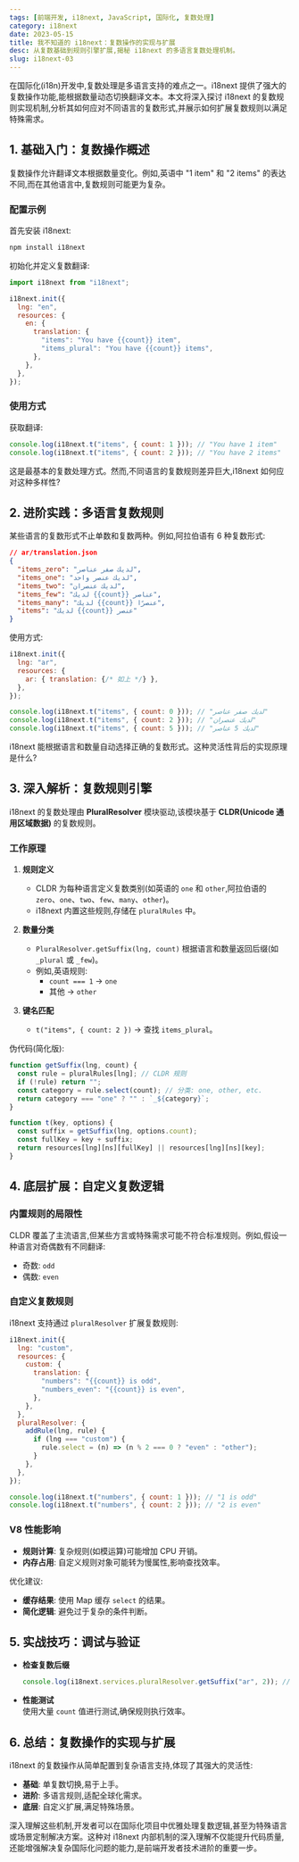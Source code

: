 ```yaml
---
tags: [前端开发, i18next, JavaScript, 国际化, 复数处理]
category: i18next
date: 2023-05-15
title: 我不知道的 i18next：复数操作的实现与扩展
desc: 从复数基础到规则引擎扩展,揭秘 i18next 的多语言复数处理机制。
slug: i18next-03
---
```


在国际化(i18n)开发中,复数处理是多语言支持的难点之一。i18next 提供了强大的复数操作功能,能根据数量动态切换翻译文本。本文将深入探讨 i18next 的复数规则实现机制,分析其如何应对不同语言的复数形式,并展示如何扩展复数规则以满足特殊需求。


## 1. 基础入门：复数操作概述

复数操作允许翻译文本根据数量变化。例如,英语中 "1 item" 和 "2 items" 的表达不同,而在其他语言中,复数规则可能更为复杂。

### 配置示例
首先安装 i18next:

```bash
npm install i18next
```

初始化并定义复数翻译:

```javascript
import i18next from "i18next";

i18next.init({
  lng: "en",
  resources: {
    en: {
      translation: {
        "items": "You have {{count}} item",
        "items_plural": "You have {{count}} items",
      },
    },
  },
});
```

### 使用方式
获取翻译:

```javascript
console.log(i18next.t("items", { count: 1 })); // "You have 1 item"
console.log(i18next.t("items", { count: 2 })); // "You have 2 items"
```

这是最基本的复数处理方式。然而,不同语言的复数规则差异巨大,i18next 如何应对这种多样性?

## 2. 进阶实践：多语言复数规则

某些语言的复数形式不止单数和复数两种。例如,阿拉伯语有 6 种复数形式:

```json
// ar/translation.json
{
  "items_zero": "لديك صفر عناصر",
  "items_one": "لديك عنصر واحد",
  "items_two": "لديك عنصران",
  "items_few": "لديك {{count}} عناصر",
  "items_many": "لديك {{count}} عنصرًا",
  "items": "لديك {{count}} عنصر"
}
```

使用方式:

```javascript
i18next.init({
  lng: "ar",
  resources: {
    ar: { translation: {/* 如上 */} },
  },
});

console.log(i18next.t("items", { count: 0 })); // "لديك صفر عناصر"
console.log(i18next.t("items", { count: 2 })); // "لديك عنصران"
console.log(i18next.t("items", { count: 5 })); // "لديك 5 عناصر"
```

i18next 能根据语言和数量自动选择正确的复数形式。这种灵活性背后的实现原理是什么?

## 3. 深入解析：复数规则引擎

i18next 的复数处理由 **PluralResolver** 模块驱动,该模块基于 **CLDR(Unicode 通用区域数据)** 的复数规则。

### 工作原理
1. **规则定义**  
   - CLDR 为每种语言定义复数类别(如英语的 `one` 和 `other`,阿拉伯语的 `zero`、`one`、`two`、`few`、`many`、`other`)。
   - i18next 内置这些规则,存储在 `pluralRules` 中。

2. **数量分类**  
   - `PluralResolver.getSuffix(lng, count)` 根据语言和数量返回后缀(如 `_plural` 或 `_few`)。
   - 例如,英语规则:
     - `count === 1` → `one`
     - 其他 → `other`

3. **键名匹配**  
   - `t("items", { count: 2 })` → 查找 `items_plural`。

伪代码(简化版):

```javascript
function getSuffix(lng, count) {
  const rule = pluralRules[lng]; // CLDR 规则
  if (!rule) return "";
  const category = rule.select(count); // 分类: one, other, etc.
  return category === "one" ? "" : `_${category}`;
}

function t(key, options) {
  const suffix = getSuffix(lng, options.count);
  const fullKey = key + suffix;
  return resources[lng][ns][fullKey] || resources[lng][ns][key];
}
```

## 4. 底层扩展：自定义复数逻辑

### 内置规则的局限性
CLDR 覆盖了主流语言,但某些方言或特殊需求可能不符合标准规则。例如,假设一种语言对奇偶数有不同翻译:

- 奇数: `odd`
- 偶数: `even`

### 自定义复数规则
i18next 支持通过 `pluralResolver` 扩展复数规则:

```javascript
i18next.init({
  lng: "custom",
  resources: {
    custom: {
      translation: {
        "numbers": "{{count}} is odd",
        "numbers_even": "{{count}} is even",
      },
    },
  },
  pluralResolver: {
    addRule(lng, rule) {
      if (lng === "custom") {
        rule.select = (n) => (n % 2 === 0 ? "even" : "other");
      }
    },
  },
});

console.log(i18next.t("numbers", { count: 1 })); // "1 is odd"
console.log(i18next.t("numbers", { count: 2 })); // "2 is even"
```

### V8 性能影响
- **规则计算**: 复杂规则(如模运算)可能增加 CPU 开销。
- **内存占用**: 自定义规则对象可能转为慢属性,影响查找效率。

优化建议:
- **缓存结果**: 使用 Map 缓存 `select` 的结果。
- **简化逻辑**: 避免过于复杂的条件判断。

## 5. 实战技巧：调试与验证

- **检查复数后缀**  
  ```javascript
  console.log(i18next.services.pluralResolver.getSuffix("ar", 2)); // "_two"
  ```

- **性能测试**  
  使用大量 `count` 值进行测试,确保规则执行效率。

## 6. 总结：复数操作的实现与扩展

i18next 的复数操作从简单配置到复杂语言支持,体现了其强大的灵活性:
- **基础**: 单复数切换,易于上手。
- **进阶**: 多语言规则,适配全球化需求。
- **底层**: 自定义扩展,满足特殊场景。

深入理解这些机制,开发者可以在国际化项目中优雅处理复数逻辑,甚至为特殊语言或场景定制解决方案。这种对 i18next 内部机制的深入理解不仅能提升代码质量,还能增强解决复杂国际化问题的能力,是前端开发者技术进阶的重要一步。
